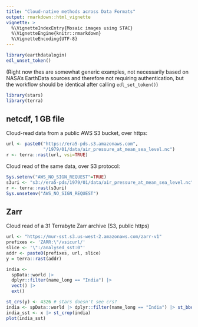 ```yaml
---
title: "Cloud-native methods across Data Formats"
output: rmarkdown::html_vignette
vignette: >
  %\VignetteIndexEntry{Mosaic images using STAC}
  %\VignetteEngine{knitr::rmarkdown}
  %\VignetteEncoding{UTF-8}
---
```


```r
library(earthdatalogin)
edl_unset_token()
```

(Right now thes are somewhat generic examples, not necessarily based on NASA's EarthData sources and therefore not requiring authentication, but the workflow should be identical after calling `edl_set_token()`)


```r
library(stars)
library(terra)
```

## netcdf, 1 GB file 

Cloud-read data from a public AWS S3 bucket, over https:

```r
url <- paste0("https://era5-pds.s3.amazonaws.com",
              "/1979/01/data/air_pressure_at_mean_sea_level.nc")
r <- terra::rast(url, vsi=TRUE)
```

Cloud read of the same data, over S3 protocol:

```r
Sys.setenv("AWS_NO_SIGN_REQUEST"=TRUE)
s3uri <- "s3://era5-pds/1979/01/data/air_pressure_at_mean_sea_level.nc"
r <- terra::rast(s3uri)
Sys.unsetenv("AWS_NO_SIGN_REQUEST")
```

## Zarr

Cloud read of a 31 Terrabyte Zarr archive (S3, public https)

```r
url <- "https://mur-sst.s3.us-west-2.amazonaws.com/zarr-v1"
prefixes <- 'ZARR:\"/vsicurl/'
slice <- '\":/analysed_sst:0"'
addr <- paste0(prefixes, url, slice)
y = terra::rast(addr)
```


```r
india <- 
  spData::world |>
  dplyr::filter(name_long == "India") |> 
  vect() |> 
  ext()

```


```r
st_crs(y) <- 4326 # stars doesn't see crs?
india <- spData::world |> dplyr::filter(name_long == "India") |> st_bbox()
india_sst <- x |> st_crop(india)
plot(india_sst)
```
